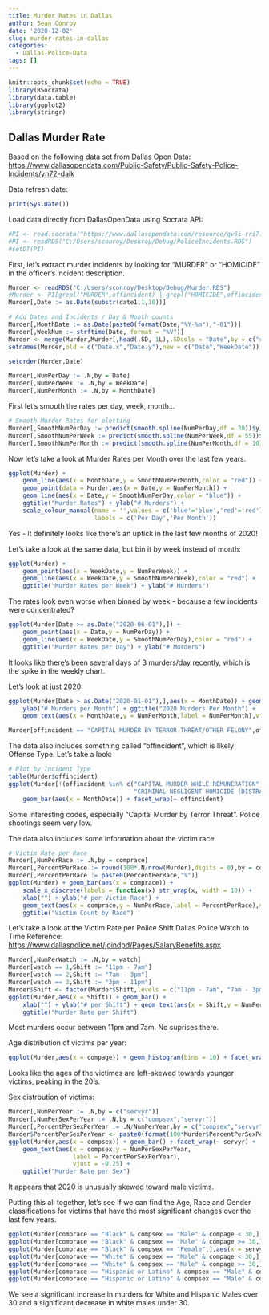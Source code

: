 ```yaml
---
title: Murder Rates in Dallas
author: Sean Conroy
date: '2020-12-02'
slug: murder-rates-in-dallas
categories:
  - Dallas-Police-Data
tags: []
---
```


```r

knitr::opts_chunk$set(echo = TRUE)
library(RSocrata)
library(data.table)
library(ggplot2)
library(stringr)
```

## Dallas Murder Rate

Based on the following data set from Dallas Open Data:
<https://www.dallasopendata.com/Public-Safety/Public-Safety-Police-Incidents/yn72-daik>
    
    
Data refresh date:
```r
print(Sys.Date())
```

Load data directly from DallasOpenData using Socrata API:
```r

#PI <- read.socrata("https://www.dallasopendata.com/resource/qv6i-rri7.csv")
#PI <- readRDS("C:/Users/sconroy/Desktop/Debug/PoliceIncidents.RDS")
#setDT(PI)

```


First, let's extract murder incidents by looking for "MURDER" or "HOMICIDE" in the officer's incident description.
```r
Murder <- readRDS("C:/Users/sconroy/Desktop/Debug/Murder.RDS")
#Murder <- PI[grepl("MURDER",offincident) | grepl("HOMICIDE",offincident),]
Murder[,Date := as.Date(substr(date1,1,10))]

# Add Dates and Incidents / Day & Month counts 
Murder[,MonthDate := as.Date(paste0(format(Date,"%Y-%m"),"-01"))]
Murder[,WeekNum := strftime(Date, format = "%V")]
Murder <- merge(Murder,Murder[,head(.SD, 1L),.SDcols = "Date",by = c("servyr","WeekNum")],by = c("servyr","WeekNum"))
setnames(Murder,old = c("Date.x","Date.y"),new = c("Date","WeekDate"))

setorder(Murder,Date)

Murder[,NumPerDay := .N,by = Date]
Murder[,NumPerWeek := .N,by = WeekDate]
Murder[,NumPerMonth := .N,by = MonthDate]

```


First let's smooth the rates per day, week, month...
```r
# Smooth Murder Rates for plotting
Murder[,SmoothNumPerDay := predict(smooth.spline(NumPerDay,df = 20))$y]
Murder[,SmoothNumPerWeek := predict(smooth.spline(NumPerWeek,df = 55))$y]
Murder[,SmoothNumPerMonth := predict(smooth.spline(NumPerMonth,df = 10))$y]


```


Now let's take a look at Murder Rates per Month over the last few years.
``` r
ggplot(Murder) +
    geom_line(aes(x = MonthDate,y = SmoothNumPerMonth,color = "red")) + 
    geom_point(data = Murder,aes(x = Date,y = NumPerMonth)) + 
    geom_line(aes(x = Date,y = SmoothNumPerDay,color = "blue")) +
    ggtitle("Murder Rates") + ylab("# Murders") + 
    scale_colour_manual(name = '',values = c('blue'='blue','red'='red'),
                        labels = c('Per Day','Per Month'))

```

Yes - it definitely looks like there's an uptick in the last few months of 2020!

Let's take a look at the same data, but bin it by week instead of month:
```r
ggplot(Murder) +
    geom_point(aes(x = WeekDate,y = NumPerWeek)) + 
    geom_line(aes(x = WeekDate,y = SmoothNumPerWeek),color = "red") +
    ggtitle("Murder Rates per Week") + ylab("# Murders")
```

The rates look even worse when binned by week - because a few incidents were concentrated?

```r
ggplot(Murder[Date >= as.Date("2020-06-01"),]) +
    geom_point(aes(x = Date,y = NumPerDay)) + 
    geom_line(aes(x = WeekDate,y = SmoothNumPerDay),color = "red") +
    ggtitle("Murder Rates per Day") + ylab("# Murders")
```

It looks like there's been several days of 3 murders/day recently, which is the spike in the weekly chart.


Let's look at just 2020:
```r
ggplot(Murder[Date > as.Date("2020-01-01"),],aes(x = MonthDate)) + geom_bar() +
    ylab("# Murders per Month") + ggtitle("2020 Murders Per Month") +
    geom_text(aes(x = MonthDate,y = NumPerMonth,label = NumPerMonth),vjust = -0.25)
```


```r
Murder[offincident == "CAPITAL MURDER BY TERROR THREAT/OTHER FELONY",offincident := "CAPITAL MURDER BY TERROR THREAT"]
```


The data also includes something called "offincident", which is likely Offense Type.  Let's take a look:
```r
# Plot by Incident Type
table(Murder$offincident)
ggplot(Murder[!(offincident %in% c("CAPITAL MURDER WHILE REMUNERATION",
                                   "CRIMINAL NEGLIGENT HOMICIDE (DISTRACTED DRIVING"))]) +
    geom_bar(aes(x = MonthDate)) + facet_wrap(~ offincident)
```

Some interesting codes, especially "Capital Murder by Terror Threat".  Police shootings seem very low.


The data also includes some information about the victim race.
```r
# Victim Rate per Race
Murder[,NumPerRace := .N,by = comprace]
Murder[,PercentPerRace := round(100*.N/nrow(Murder),digits = 0),by = comprace]
Murder[,PercentPerRace := paste0(PercentPerRace,"%")]
ggplot(Murder) + geom_bar(aes(x = comprace)) +
    scale_x_discrete(labels = function(x) str_wrap(x, width = 10)) +
    xlab("") + ylab("# per Victim Race") + 
    geom_text(aes(x = comprace,y = NumPerRace,label = PercentPerRace),vjust = -0.25) +
    ggtitle("Victim Count by Race")

```


Let's take a look at the Victim Rate per Police Shift
Dallas Police Watch to Time Reference: <https://www.dallaspolice.net/joindpd/Pages/SalaryBenefits.aspx>
```r
Murder[,NumPerWatch := .N,by = watch]
Murder[watch == 1,Shift := "11pm - 7am"]
Murder[watch == 2,Shift := "7am - 3pm"]
Murder[watch == 3,Shift := "3pm - 11pm"]
Murder$Shift <- factor(Murder$Shift,levels = c("11pm - 7am", "7am - 3pm", "3pm - 11pm"))
ggplot(Murder,aes(x = Shift)) + geom_bar() + 
    xlab("") + ylab("# per Shift") + geom_text(aes(x = Shift,y = NumPerWatch,label = NumPerWatch),vjust = -0.25) +
    ggtitle("Murder Rate per Shift")
```

Most murders occur between 11pm and 7am.  No suprises there.


Age distribution of victims per year:
```r
ggplot(Murder,aes(x = compage)) + geom_histogram(bins = 10) + facet_wrap(~ servyr)
```
Looks like the ages of the victimes are left-skewed towards younger victims, peaking in the 20's.

Sex distrbution of victims:
```r
Murder[,NumPerYear := .N,by = c("servyr")]
Murder[,NumPerSexPerYear := .N,by = c("compsex","servyr")]
Murder[,PercentPerSexPerYear := .N/NumPerYear,by = c("compsex","servyr")]
Murder$PercentPerSexPerYear <- paste0(format(100*Murder$PercentPerSexPerYear,digits = 0),"%")
ggplot(Murder,aes(x = compsex)) + geom_bar() + facet_wrap(~ servyr) + 
    geom_text(aes(x = compsex,y = NumPerSexPerYear,
                  label = PercentPerSexPerYear),
                  vjust = -0.25) +
    ggtitle("Murder Rate per Sex")

```

It appears that 2020 is unusually skewed toward male victims.

Putting this all together, let's see if we can find the Age, Race and Gender classifications for victims that have the most significant changes over the last few years.
```r
ggplot(Murder[comprace == "Black" & compsex == "Male" & compage < 30,],aes(x = servyr)) + geom_bar() + ggtitle("Murder Rate Per Year: Black Males Under 30")
ggplot(Murder[comprace == "Black" & compsex == "Male" & compage >= 30,],aes(x = servyr)) + geom_bar() + ggtitle("Murder Rate Per Year: Black Males Over 30")
ggplot(Murder[comprace == "Black" & compsex == "Female",],aes(x = servyr)) + geom_bar() + ggtitle("Murder Rate Per Year: Black Females")
ggplot(Murder[comprace == "White" & compsex == "Male" & compage < 30,],aes(x = servyr)) + geom_bar() + ggtitle("Murder Rate Per Year: White Males Under 30")
ggplot(Murder[comprace == "White" & compsex == "Male" & compage >= 30,],aes(x = servyr)) + geom_bar() + ggtitle("Murder Rate Per Year: White Males Over 30")
ggplot(Murder[comprace == "Hispanic or Latino" & compsex == "Male" & compage < 30,],aes(x = servyr)) + geom_bar() + ggtitle("Murder Rate Per Year: Hispanic Males Under 30")
ggplot(Murder[comprace == "Hispanic or Latino" & compsex == "Male" & compage >= 30,],aes(x = servyr)) + geom_bar() + ggtitle("Murder Rate Per Year: Hispanic Males Over 30")
```

We see a significant increase in murders for White and Hispanic Males over 30 and a significant decrease in white males under 30.
